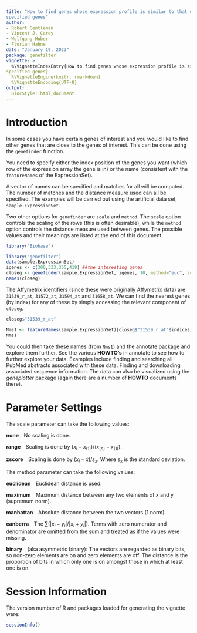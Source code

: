 ```yaml
---
title: "How to find genes whose expression profile is similar to that of
specified genes"
author:  
- Robert Gentleman
- Vincent J. Carey
- Wolfgang Huber
- Florian Hahne
date: "January 19, 2023"
package: genefilter
vignette: >
  %\VignetteIndexEntry{How to find genes whose expression profile is similar to that of
specified genes}
  %\VignetteEngine{knitr::rmarkdown}
  %\VignetteEncoding{UTF-8}
output:
  BiocStyle::html_document
---
```


# Introduction
In some cases you have certain genes of interest and you would like to find other genes that are close to the genes of interest. This can be done using the `genefinder` function.  

You need to specify either the index position of the genes you want (which row of the expression array the gene is in) or the name (consistent with the `featureNames` of the ExpressionSet).  

A vector of names can be specified and matches for all will be computed. The number of matches
and the distance measure used can all be specified. The examples will be carried out using the artificial data set, `sample.ExpressionSet`.  

Two other options for `genefinder` are `scale` and `method`. The `scale` option controls the scaling of the rows (this is often desirable), while the `method` option controls the distance measure used between genes. The possible values and their meanings are listed at the end of this document.
```r
library("Biobase")
```
```r
library("genefilter")
data(sample.ExpressionSet)
igenes <- c(300,333,355,419) ##the interesting genes
closeg <- genefinder(sample.ExpressionSet, igenes, 10, method="euc", scale="none")
names(closeg)
``` 

The Affymetrix identifiers (since these were originally Affymetrix data) are `31539_r_at`, `31572_at`, `31594_at` and `31658_at`. We can find the nearest genes (by index) for any of these by simply accessing the relevant component of `closeg`.
```r
closeg$"31539_r_at"
```
```r
Nms1 <- featureNames(sample.ExpressionSet)[closeg$"31539_r_at"$indices]
Nms1
```
You could then take these names (from `Nms1`) and the annotate package and explore them further. See the various **HOWTO's** in annotate to see how to further explore your data. Examples include finding and searching all PubMed abstracts associated with these data. Finding and downloading associated sequence information. The data can also be visualized using the *geneplotter* package (again there are a number of **HOWTO** documents there).  

# Parameter Settings

The scale parameter can take the following values:  

**none**&emsp;No scaling is done.  

**range**&emsp;Scaling is done by $(x_{i} − x_{(1)})/(x_{(n)} − x_{(1)})$.  

**zscore**&emsp;Scaling is done by $(x_{i} − \bar{x})/s_{x}$. Where s~x~ is the standard deviation.  

The method parameter can take the following values:  

**euclidean**&emsp;Euclidean distance is used.  

**maximum**&emsp;Maximum distance between any two elements of x and y (supremum norm).  

**manhattan**&emsp;Absolute distance between the two vectors (1 norm).

**canberra**&emsp;The $\sum(|x_{i} − y_{i}|/|x_{i} + y_{i}|)$. Terms with zero numerator and denominator are omitted from the sum and treated as if the values were missing.  

**binary**&emsp;(aka asymmetric binary): The vectors are regarded as binary bits, so non-zero elements are on and zero elements are off. The distance is the proportion of bits in which only one is on amongst those in which at least one is on.  

# Session Information  

The version number of R and packages loaded for generating the vignette were:  
```r
sessionInfo()
```